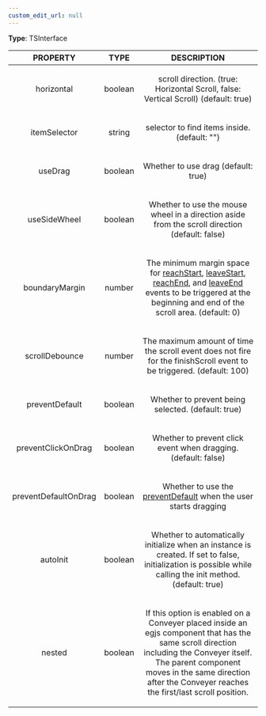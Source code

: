 ```yaml
---
custom_edit_url: null
---
```


<div>

</div>

**Type**: TSInterface

|PROPERTY|TYPE|DESCRIPTION|
|:---:|:---:|:---:|
|horizontal|boolean|<p>scroll direction. (true: Horizontal Scroll, false: Vertical Scroll)  (default: true) </p>|
|itemSelector|string|<p>selector to find items inside. (default: &quot;&quot;) </p>|
|useDrag|boolean|<p>Whether to use drag (default: true) </p>|
|useSideWheel|boolean|<p>Whether to use the mouse wheel in a direction aside from the scroll direction (default: false) </p>|
|boundaryMargin|number|<p>The minimum margin space for [reachStart](Conveyer#event-reachStart), [leaveStart](Conveyer#event-leaveStart), [reachEnd](Conveyer#event-reachEnd), and [leaveEnd](Conveyer#event-leaveEnd) events to be triggered at the beginning and end of the scroll area. (default: 0)<br /></p>|
|scrollDebounce|number|<p>The maximum amount of time the scroll event does not fire for the finishScroll event to be triggered. (default: 100) </p>|
|preventDefault|boolean|<p>Whether to prevent being selected. (default: true) </p>|
|preventClickOnDrag|boolean|<p>Whether to prevent click event when dragging. (default: false) </p>|
|preventDefaultOnDrag|boolean|<p>Whether to use the [preventDefault](https://developer.mozilla.org/ko/docs/Web/API/Event/preventDefault) when the user starts dragging </p>|
|autoInit|boolean|<p>Whether to automatically initialize when an instance is created. If set to false, initialization is possible while calling the init method. (default: true) </p>|
|nested|boolean|<p>If this option is enabled on a Conveyer placed inside an egjs component that has the same scroll direction including the Conveyer itself. The parent component moves in the same direction after the Conveyer reaches the first/last scroll position. </p>|


